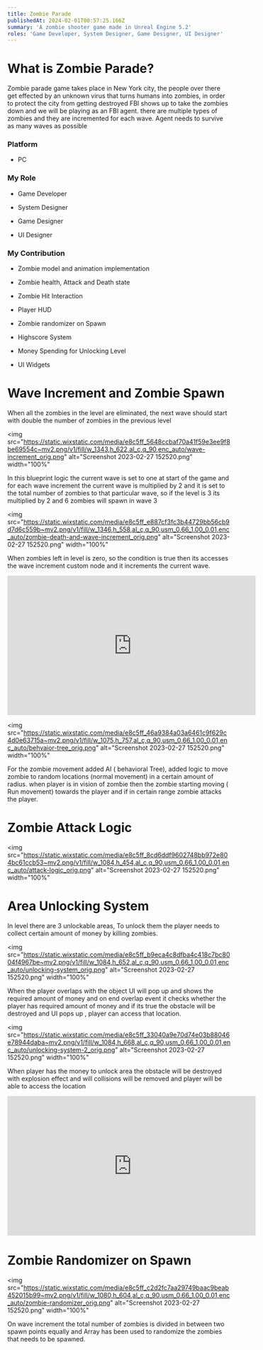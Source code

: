 ```yaml
---
title: Zombie Parade
publishedAt: 2024-02-01T00:57:25.166Z
summary: 'A zombie shooter game made in Unreal Engine 5.2'
roles: 'Game Developer, System Designer, Game Designer, UI Designer'
---
```


# What is Zombie Parade?

Zombie parade game takes place in New York city, the people over there get effected by an unknown virus that turns humans into zombies, in order to protect the city from getting destroyed FBI shows up to take the zombies down and we will be playing as an FBI agent. there are multiple types of zombies and they are incremented for each wave. Agent needs to survive as many waves as possible

### Platform

- PC

### My Role

- Game Developer

- System Designer

- Game Designer

- UI Designer

### My Contribution

- Zombie model and animation implementation

- Zombie health, Attack and Death state

- Zombie Hit Interaction

- Player HUD

- Zombie randomizer on Spawn

- Highscore System

- Money Spending for Unlocking Level

- UI Widgets

# Wave Increment and Zombie Spawn

When all the zombies in the level are eliminated, the next wave should start with double the number of zombies in the previous level

<img
  src="https://static.wixstatic.com/media/e8c5ff_5648ccbaf70a41f59e3ee9f8be69554c~mv2.png/v1/fill/w_1343,h_622,al_c,q_90,enc_auto/wave-increment_orig.png"
  alt="Screenshot 2023-02-27 152520.png"
  width="100%"
></img>

In this blueprint logic the current wave is set to one at start of the game and for each wave increment the current wave is multiplied by 2 and it is set to the total number of zombies to that particular wave, so if the level is 3 its multiplied by 2 and 6 zombies will spawn in wave 3

<img
  src="https://static.wixstatic.com/media/e8c5ff_e887cf3fc3b44729bb56cb9d7d6c559b~mv2.png/v1/fill/w_1346,h_558,al_c,q_90,usm_0.66_1.00_0.01,enc_auto/zombie-death-and-wave-increment_orig.png"
  alt="Screenshot 2023-02-27 152520.png"
  width="100%"
></img>

When zombies left in level is zero, so the condition is true then its accesses the wave increment custom node and it increments the current wave.

<iframe
  width="560"
  height="315"
  src="https://www.youtube.com/embed/Two-65pCNLg?si=6EW0VKQPBJi6Q4YO"
  frameborder="0"
  allowfullscreen
  autoplay
  muted
></iframe>

<img
  src="https://static.wixstatic.com/media/e8c5ff_46a9384a03a6461c9f629c4d0e63715a~mv2.png/v1/fill/w_1075,h_757,al_c,q_90,usm_0.66_1.00_0.01,enc_auto/behvaior-tree_orig.png"
  alt="Screenshot 2023-02-27 152520.png"
  width="100%"
></img>

For the zombie movement added AI ( behavioral Tree), added logic to move zombie to random locations (normal movement) in a certain amount of radius. when player is in vision of zombie then the zombie starting moving ( Run movement) towards the player and if in certain range zombie attacks the player.

# Zombie Attack Logic

<img
  src="https://static.wixstatic.com/media/e8c5ff_8cd6ddf9602748bb972e804bc61ccb53~mv2.png/v1/fill/w_1084,h_454,al_c,q_90,usm_0.66_1.00_0.01,enc_auto/attack-logic_orig.png"
  alt="Screenshot 2023-02-27 152520.png"
  width="100%"
></img>

# Area Unlocking System

In level there are 3 unlockable areas, To unlock them the player needs to collect certain amount of money by killing zombies.

<img
  src="https://static.wixstatic.com/media/e8c5ff_b9eca4c8dfba4c418c7bc8004f4967be~mv2.png/v1/fill/w_1084,h_652,al_c,q_90,usm_0.66_1.00_0.01,enc_auto/unlocking-system_orig.png"
  alt="Screenshot 2023-02-27 152520.png"
  width="100%"
></img>

When the player overlaps with the object UI will pop up and shows the required amount of money and on end overlap event it checks whether the player has required amount of money and if its true the obstacle will be destroyed and UI pops up , player can access that location.

<img
  src="https://static.wixstatic.com/media/e8c5ff_33040a9e70d74e03b88046e78944daba~mv2.png/v1/fill/w_1084,h_668,al_c,q_90,usm_0.66_1.00_0.01,enc_auto/unlocking-system-2_orig.png"
  alt="Screenshot 2023-02-27 152520.png"
  width="100%"
></img>

When player has the money to unlock area the obstacle will be destroyed with explosion effect and will collisions will be removed and player will be able to access the location

<iframe
  width="560"
  height="315"
  src="https://www.youtube.com/embed/ZE9IA1gsR8U?list=TLGGkiUfXB19GO8yOTA1MjAyNA"
  frameborder="0"
  allowfullscreen
  autoplay
  muted
></iframe>

# Zombie Randomizer on Spawn

<img
  src="https://static.wixstatic.com/media/e8c5ff_c2d2fc7aa29749baac9beab452015b99~mv2.png/v1/fill/w_1080,h_604,al_c,q_90,usm_0.66_1.00_0.01,enc_auto/zombie-randomizer_orig.png"
  alt="Screenshot 2023-02-27 152520.png"
  width="100%"
></img>

On wave increment the total number of zombies is divided in between two spawn points equally and Array has been used to randomize the zombies that needs to be spawned.
